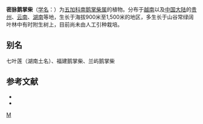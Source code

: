 {{Speciesbox
| genus = Schefflera
| species = elliptica 
| authority = (Blume) Harms
| synonyms = 
* ''Schefflera fukienensis''
* ''Schefflera venulosa'' <small>(Wight et Arn.) Harms</small>
* ''Hedera venosa''
* ''Sciodaphyllum ellipticum''
* ''Paratropia pubigera''
* ''Schefflera odorata''
* ''Schefflera pubicera''
}}

'''密脉鹅掌柴'''（[[学名|学名]]：{{lang|la|''Schefflera elliptica''}}）为[[五加科|五加科]][[南鹅掌柴属|南鹅掌柴属]]的植物。分布于[[越南|越南]]以及[[中国大陆|中国大陆]]的[[贵州|贵州]]、[[云南|云南]]、[[湖南|湖南]]等地，生长于海拔900米至1,500米的地区，多生长于山谷常绿阔叶林中有时附生树上，目前尚未由人工引种栽培。

== 别名 ==
七叶莲（湖南土名）、福建鹅掌柴、兰屿鹅掌柴

== 参考文献 ==
<div class="references-small">
*{{CPNI|ID=129-13562|zh=密脉鹅掌柴 || binomial=Vaccinium craspedotu (Wight & Arn.) Harms |accessdate=2022-03-09}}
* {{cite web| url =http://www.bioinfo.cn/db05/KmzwSpecies.php?action=view&id=884| title =密脉鹅掌柴| work =《中国高等植物数据库全库》| publisher =中国科学院微生物研究所| author =昆明植物研究所| accessdate =2009-02-21| deadurl =yes| archiveurl =https://web.archive.org/web/20160305053618/http://www.bioinfo.cn/db05/KmzwSpecies.php?action=view&id=884| archivedate =2016-03-05}}
</div>
{{Taxonbar|from=Q10953355}}

[[Category:南鹅掌柴属|M]]


{{Apiales-stub}}